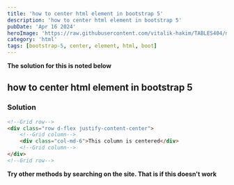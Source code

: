 ```yaml
---
title: 'how to center html element in bootstrap 5'
description: 'how to center html element in bootstrap 5'
pubDate: 'Apr 16 2024'
heroImage: 'https://raw.githubusercontent.com/vitalik-hakim/TABLES404/main/error_b/HTML.png'
category: 'html'
tags: [bootstrap-5, center, element, html, boot]
---
```


**The solution for this is noted below**

## how to center html element in bootstrap 5

### Solution

```html
<!--Grid row-->
<div class="row d-flex justify-content-center">
	<!--Grid column-->
	<div class="col-md-6">This column is centered</div>
	<!--Grid column-->
</div>
<!--Grid row-->
```

**Try other methods by searching on the site. That is if this doesn't work**
